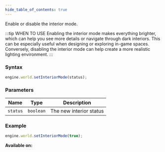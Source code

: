 ```yaml
---
hide_table_of_contents: true
---
```



Enable or disable the interior mode.

:::tip WHEN TO USE
Enabling the interior mode makes everything brighter, which can help you see more details or navigate through dark interiors. This can be especially useful when designing or exploring in-game spaces. Conversely, disabling the interior mode can help create a more realistic lighting environment.
:::

### Syntax

```js
engine.world.setInteriorMode(status);
```

### Parameters

| Name     | Type      | Description             |
| -------- | --------- | ----------------------- |
| `status` | `boolean` | The new interior status |

### Example

```js
engine.world.setInteriorMode(true);
```

**Available on:** <ClientTag />
